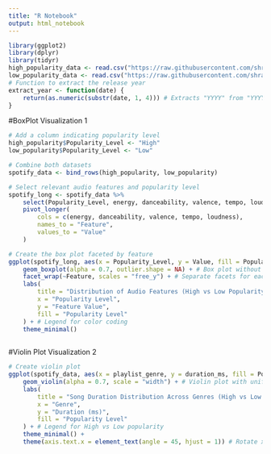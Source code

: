 ```yaml
---
title: "R Notebook"
output: html_notebook
---
```




```r
library(ggplot2)
library(dplyr)
library(tidyr)
high_popularity_data <- read.csv("https://raw.githubusercontent.com/shraddhabyndoor/project2_stat436/refs/heads/main/high_popularity_spotify_data.csv")
low_popularity_data <- read.csv("https://raw.githubusercontent.com/shraddhabyndoor/project2_stat436/refs/heads/main/low_popularity_spotify_data.csv")
# Function to extract the release year
extract_year <- function(date) {
    return(as.numeric(substr(date, 1, 4))) # Extracts "YYYY" from "YYYY-MM-DD" or "YYYY"
}

```
#BoxPlot Visualization 1


```r
# Add a column indicating popularity level
high_popularity$Popularity_Level <- "High"
low_popularity$Popularity_Level <- "Low"

# Combine both datasets
spotify_data <- bind_rows(high_popularity, low_popularity)

# Select relevant audio features and popularity level
spotify_long <- spotify_data %>%
    select(Popularity_Level, energy, danceability, valence, tempo, loudness) %>%
    pivot_longer(
        cols = c(energy, danceability, valence, tempo, loudness),
        names_to = "Feature",
        values_to = "Value"
    )

# Create the box plot faceted by feature
ggplot(spotify_long, aes(x = Popularity_Level, y = Value, fill = Popularity_Level)) +
    geom_boxplot(alpha = 0.7, outlier.shape = NA) + # Box plot without outliers for clarity
    facet_wrap(~Feature, scales = "free_y") + # Separate facets for each audio feature
    labs(
        title = "Distribution of Audio Features (High vs Low Popularity)",
        x = "Popularity Level",
        y = "Feature Value",
        fill = "Popularity Level"
    ) + # Legend for color coding
    theme_minimal() 
   
```


#Violin Plot Visualization 2

```r
# Create violin plot
ggplot(spotify_data, aes(x = playlist_genre, y = duration_ms, fill = Popularity_Level)) +
    geom_violin(alpha = 0.7, scale = "width") + # Violin plot with uniform width
    labs(
        title = "Song Duration Distribution Across Genres (High vs Low Popularity)",
        x = "Genre",
        y = "Duration (ms)",
        fill = "Popularity Level"
    ) + # Legend for High vs Low popularity
    theme_minimal() +
    theme(axis.text.x = element_text(angle = 45, hjust = 1)) # Rotate x-axis labels for readability
```

